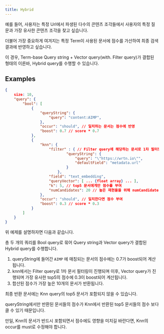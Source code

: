 ```yaml
---
title: Hybrid
---
```


예를 들어, 사용자는 특정 Url에서 파생된 다수의 콘텐츠 조각들에서 사용자의 특정 질문과 가장 유사한 콘텐츠 조각을 찾고 싶습니다.

더불어 가장 중요하게 여겨지는 특정 Term이 사용된 문서에 점수를 가산하여 최종 검색 결과에 반영하고 싶습니다.

이 경우, Term-base Query string + Vector query(with. Filter query)가 결합된 형태의 이른바, Hybrid query를 수행할 수 있습니다.

## Examples

```json
{
    size: 10,
    "query": {
        "bool": [
            {
                "queryString": {
                    "query": "content:AIMP",
                },
                "occur": "should", // 일치하는 문서는 점수에 반영
                "boost": 0.7 // score * 0.7
            },
            {
                "knn": {
                    "filter" : { // Filter query에 해당하는 문서로 1차 필터링
                            "queryString": {
                                "query": "\"https://wrtn.io\"",
                                "defaultField": "metadata.url"
                            }
                        },
                    "field": "text_embedding",
                    "queryVector": [ ... {float array} ... ],
                    "k": 5, // top5 문서에게만 점수를 부여
                    "numCandidates": 20 // 높은 재현율을 위해 numCandidates를 k보다 크게 설정
                },
                "occur": "should", // 일치한다면 점수 부여
                "boost": 0.3 // score * 0.3
            }
        ]
    }
}
```

위 예제를 설명하자면 다음과 같습니다.

총 두 개의 쿼리를 Bool query로 묶어 Query string과 Vector query가 결합된 Hybrid query를 수행합니다.

1. queryString에 들어간 `AIMP` 에 매칭되는 문서의 점수에는 0.7가 boost되어 계산됩니다.
2. knn에서는 Filter query로 1차 문서 필터링이 진행되며 이후, Vector query가 진행되며 가장 유사한 top5의 점수에 0.3이 boost되어 계산됩니다.
3. 합산된 점수가 가장 높은 10개의 문서가 반환됩니다.

<Warning>

최종 반환 문서에는 Knn query의 top5 문서가 포함되지 않을 수 있습니다.

queryString에서만 반환된 문서들의 점수가 Knn에서 반환된 top5 문서들의 점수 보다 클 수 있기 때문입니다.

만일, Knn의 문서가 반드시 포함되면서 점수에도 영향을 미치길 바란다면, Knn의 occur를 must로 수정해야 합니다.

</Warning>
